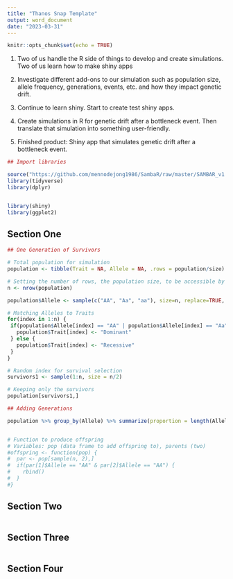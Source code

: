 ```yaml
---
title: "Thanos Snap Template"
output: word_document
date: "2023-03-31"
---
```


```r
knitr::opts_chunk$set(echo = TRUE)
```



1. Two of us handle the R side of things to develop and create simulations. Two of us learn how to make shiny apps

2. Investigate different add-ons to our simulation such as population size, allele frequency, generations, events, etc. and how they impact genetic drift.

3. Continue to learn shiny. Start to create test shiny apps.

4. Create simulations in R for genetic drift after a bottleneck event. Then translate that simulation into something user-friendly.

5. Finished product: Shiny app that simulates genetic drift after a bottleneck event.


```r
## Import libraries

source("https://github.com/mennodejong1986/SambaR/raw/master/SAMBAR_v1.09.txt")
library(tidyverse)
library(dplyr)


library(shiny)
library(ggplot2)
```



## Section One

```r
## One Generation of Survivors

# Total population for simulation
population <- tibble(Trait = NA, Allele = NA, .rows = population/size)

# Setting the number of rows, the population size, to be accessible by the variable 'n'
n <- nrow(population)

population$Allele <- sample(c("AA", "Aa", "aa"), size=n, replace=TRUE, prob=c(0.25, 0.5, 0.25))

# Matching Alleles to Traits
for(index in 1:n) {
 if(population$Allele[index] == "AA" | population$Allele[index] == "Aa") {
   population$Trait[index] <- "Dominant"
 } else {
   population$Trait[index] <- "Recessive"
 }
}

# Random index for survival selection
survivors1 <- sample(1:n, size = n/2)

# Keeping only the survivors
population[survivors1,]

## Adding Generations

population %>% group_by(Allele) %>% summarize(proportion = length(Allele)/n)



```

```r
# Function to produce offspring
# Variables: pop (data frame to add offspring to), parents (two)
#offspring <- function(pop) {
#  par <- pop[sample(n, 2),]
#  if(par[1]$Allele == "AA" & par[2]$Allele == "AA") {
#    rbind()
#  }
#}
```


## Section Two

```r

```

## Section Three

```r

```

## Section Four

```r

```
